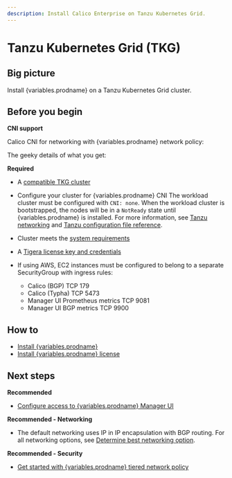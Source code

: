 ```yaml
---
description: Install Calico Enterprise on Tanzu Kubernetes Grid.
---
```




# Tanzu Kubernetes Grid (TKG)

## Big picture

Install {variables.prodname} on a Tanzu Kubernetes Grid cluster.

## Before you begin

**CNI support**

Calico CNI for networking with {variables.prodname} network policy:

The geeky details of what you get:

<GeekDetails
  prodname='{variables.prodname}'
  details='Policy:Calico,IPAM:Calico,CNI:Calico,Overlay:IPIP,Routing:BGP,Datastore:Kubernetes'
/>

**Required**

- A [compatible TKG cluster](../compatibility.mdx#tkg)
- Configure your cluster for {variables.prodname} CNI
  The workload cluster must be configured with `CNI: none`. When the workload cluster is bootstrapped, the nodes will be in a `NotReady` state until {variables.prodname} is installed. For more information, see [Tanzu networking](https://docs.vmware.com/en/VMware-Tanzu-Kubernetes-Grid/1.4/vmware-tanzu-kubernetes-grid-14/GUID-tanzu-k8s-clusters-networking.html) and [Tanzu configuration file reference](https://docs.vmware.com/en/VMware-Tanzu-Kubernetes-Grid/1.4/vmware-tanzu-kubernetes-grid-14/GUID-tanzu-config-reference.html).

- Cluster meets the [system requirements](requirements.mdx)
- A [Tigera license key and credentials](calico-enterprise.mdx)
- If using AWS, EC2 instances must be configured to belong to a separate SecurityGroup with ingress rules:
  - Calico (BGP) TCP 179
  - Calico (Typha) TCP 5473
  - Manager UI Prometheus metrics TCP 9081
  - Manager UI BGP metrics TCP 9900

## How to

- [Install {variables.prodname}](#install-calico-enterprise)
- [Install {variables.prodname} license](#install-calico-enterprise-license)

<InstallGeneric clusterType='standalone' />

## Next steps

**Recommended**

- [Configure access to {variables.prodname} Manager UI](../../operations/cnx/access-the-manager.mdx)

**Recommended - Networking**

- The default networking uses IP in IP encapsulation with BGP routing. For all networking options, see [Determine best networking option](../../networking/determine-best-networking.mdx).

**Recommended - Security**

- [Get started with {variables.prodname} tiered network policy](../../network-policy/policy-tiers/tiered-policy.mdx)
